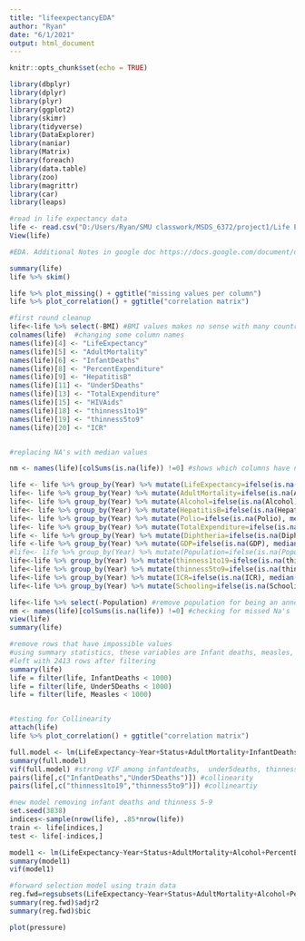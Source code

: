 ```yaml
---
title: "lifeexpectancyEDA"
author: "Ryan"
date: "6/1/2021"
output: html_document
---
```


```r
knitr::opts_chunk$set(echo = TRUE)
```



```r
library(dbplyr)
library(dplyr)
library(plyr)
library(ggplot2)
library(skimr)
library(tidyverse)
library(DataExplorer)
library(naniar)
library(Matrix)
library(foreach)
library(data.table)
library(zoo)
library(magrittr)
library(car)
library(leaps)

#read in life expectancy data
life <- read.csv("D:/Users/Ryan/SMU classwork/MSDS_6372/project1/Life Expectancy Data.csv",header=T,stringsAsFactors = TRUE)
View(life)

#EDA. Additional Notes in google doc https://docs.google.com/document/d/1K5F6ZVjMX41AtNkjwKb9fgZVyv4kvE68epR3JeLKyOo/edit

summary(life)
life %>% skim()

life %>% plot_missing() + ggtitle("missing values per column")
life %>% plot_correlation() + ggtitle("correlation matrix")

#first round cleanup
life<-life %>% select(-BMI) #BMI values makes no sense with many country averages above morbidly obesese
colnames(life)  #changing some column names
names(life)[4] <- "LifeExpectancy"
names(life)[5] <- "AdultMortality"
names(life)[6] <- "InfantDeaths"
names(life)[8] <- "PercentExpenditure"
names(life)[9] <- "HepatitisB"
names(life)[11] <- "Under5Deaths"
names(life)[13] <- "TotalExpenditure"
names(life)[15] <- "HIVAids"
names(life)[18] <- "thinness1to19"
names(life)[19] <- "thinness5to9"
names(life)[20] <- "ICR"


#replacing NA's with median values

nm <- names(life)[colSums(is.na(life)) !=0] #shows which columns have na values

life <- life %>% group_by(Year) %>% mutate(LifeExpectancy=ifelse(is.na(LifeExpectancy), median(LifeExpectancy,na.rm=T), LifeExpectancy))
life<- life %>% group_by(Year) %>% mutate(AdultMortality=ifelse(is.na(AdultMortality), median(AdultMortality,na.rm=T), AdultMortality))
life<- life %>% group_by(Year) %>% mutate(Alcohol=ifelse(is.na(Alcohol), median(Alcohol,na.rm=T), Alcohol))
life<- life %>% group_by(Year) %>% mutate(HepatitisB=ifelse(is.na(HepatitisB), median(HepatitisB,na.rm=T), HepatitisB))
life<- life %>% group_by(Year) %>% mutate(Polio=ifelse(is.na(Polio), median(Polio,na.rm=T), Polio))
life<- life %>% group_by(Year) %>% mutate(TotalExpenditure=ifelse(is.na(TotalExpenditure), median(TotalExpenditure,na.rm=T), TotalExpenditure))
life <- life %>% group_by(Year) %>% mutate(Diphtheria=ifelse(is.na(Diphtheria), median(Diphtheria,na.rm=T), Diphtheria))
life <-life %>% group_by(Year) %>% mutate(GDP=ifelse(is.na(GDP), median(GDP,na.rm=T), GDP))
#life<- life %>% group_by(Year) %>% mutate(Population=ifelse(is.na(Population), median(population,na.rm=T), Population))
life<-life %>% group_by(Year) %>% mutate(thinness1to19=ifelse(is.na(thinness1to19), median(thinness1to19,na.rm=T), thinness1to19))
life<-life %>% group_by(Year) %>% mutate(thinness5to9=ifelse(is.na(thinness5to9), median(thinness5to9,na.rm=T), thinness5to9))
life<-life %>% group_by(Year) %>% mutate(ICR=ifelse(is.na(ICR), median(ICR,na.rm=T), ICR))
life<-life %>% group_by(Year) %>% mutate(Schooling=ifelse(is.na(Schooling), median(Schooling,na.rm=T), Schooling))

life<-life %>% select(-Population) #remove population for being an annoyance and having over 600 missing values
nm <- names(life)[colSums(is.na(life)) !=0] #checking for missed Na's
view(life)
summary(life)

#remove rows that have impossible values
#using summary statistics, these variables are Infant deaths, measles, under-5 deaths
#left with 2413 rows after filtering
summary(life)
life = filter(life, InfantDeaths < 1000)
life = filter(life, Under5Deaths < 1000)
life = filter(life, Measles < 1000)


#testing for Collinearity
attach(life)
life %>% plot_correlation() + ggtitle("correlation matrix")

full.model <- lm(LifeExpectancy~Year+Status+AdultMortality+InfantDeaths+Alcohol+PercentExpenditure+HepatitisB+Measles+Under5Deaths+Polio+TotalExpenditure+Diphtheria+HIVAids+GDP+thinness1to19+thinness5to9+ICR+Schooling,data=life)
summary(full.model)
vif(full.model) #strong VIF among infantdeaths,  under5deaths, thinness1-19, thinness 5-9
pairs(life[,c("InfantDeaths","Under5Deaths")]) #collinearity 
pairs(life[,c("thinness1to19","thinness5to9")]) #collineartiy

#new model removing infant deaths and thinness 5-9
set.seed(3838)
indices<-sample(nrow(life), .85*nrow(life))
train <- life[indices,]
test <- life[-indices,]

model1 <- lm(LifeExpectancy~Year+Status+AdultMortality+Alcohol+PercentExpenditure+HepatitisB+Measles+Under5Deaths+Polio+TotalExpenditure+Diphtheria+HIVAids+GDP+thinness1to19+ICR+Schooling,data=life)
summary(model1)
vif(model1)

#forward selection model using train data
reg.fwd=regsubsets(LifeExpectancy~Year+Status+AdultMortality+Alcohol+PercentExpenditure+HepatitisB+Measles+Under5Deaths+Polio+TotalExpenditure+Diphtheria+HIVAids+GDP+thinness1to19+ICR+Schooling,data=train,method="forward",nvmax=20)
summary(reg.fwd)$adjr2
summary(reg.fwd)$bic

```



```r
plot(pressure)
```

